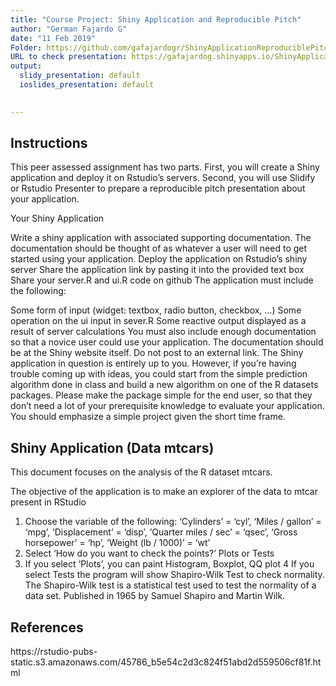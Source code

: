 ---
title: "Course Project: Shiny Application and Reproducible Pitch"
author: "German Fajardo G"
date: "11 Feb 2019"
Folder: https://github.com/gafajardogr/ShinyApplicationReproduciblePitch/
URL to check presentation: https://gafajardog.shinyapps.io/ShinyApplicationReproduciblePitch/
output:
  slidy_presentation: default
  ioslides_presentation: default
  

---


## Instructions

This peer assessed assignment has two parts. First, you will create a Shiny application and deploy it on Rstudio's servers. Second, you will use Slidify or Rstudio Presenter to prepare a reproducible pitch presentation about your application.

Your Shiny Application

Write a shiny application with associated supporting documentation. The documentation should be thought of as whatever a user will need to get started using your application.
Deploy the application on Rstudio's shiny server
Share the application link by pasting it into the provided text box
Share your server.R and ui.R code on github
The application must include the following:

Some form of input (widget: textbox, radio button, checkbox, ...)
Some operation on the ui input in sever.R
Some reactive output displayed as a result of server calculations
You must also include enough documentation so that a novice user could use your application.
The documentation should be at the Shiny website itself. Do not post to an external link.
The Shiny application in question is entirely up to you. However, if you're having trouble coming up with ideas, you could start from the simple prediction algorithm done in class and build a new algorithm on one of the R datasets packages. Please make the package simple for the end user, so that they don't need a lot of your prerequisite knowledge to evaluate your application. You should emphasize a simple project given the short time frame.

## Shiny Application (Data mtcars)

This document focuses on the analysis of the R dataset mtcars.

The objective of the application is to make an explorer of the data to mtcar present in RStudio

1. Choose the variable of the following:
    'Cylinders' = 'cyl',
    'Miles / gallon' = 'mpg',
    'Displacement' = 'disp',
    'Quarter miles / sec' = 'qsec',
    'Gross horsepower' = 'hp',
    'Weight (lb / 1000)' = 'wt'
2. Select 'How do you want to check the points?'
    Plots or Tests
3. If you select 'Plots', you can paint
    Histogram, Boxplot, QQ plot
4 If you select Tests the program will show Shapiro-Wilk Test to check normality.
    The Shapiro-Wilk test is a statistical test used to test the normality of a data set. Published in 1965 by Samuel Shapiro and Martin Wilk.

## References
https://rstudio-pubs-static.s3.amazonaws.com/45786_b5e54c2d3c824f51abd2d559506cf81f.html







